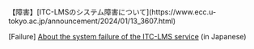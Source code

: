 <div class="box--alert">
  【障害】[ITC-LMSのシステム障害について](https://www.ecc.u-tokyo.ac.jp/announcement/2024/01/13_3607.html)

  [Failure] [About the system failure of the ITC-LMS service](https://www.ecc.u-tokyo.ac.jp/announcement/2024/01/13_3607.html) (in Japanese)
</div>
